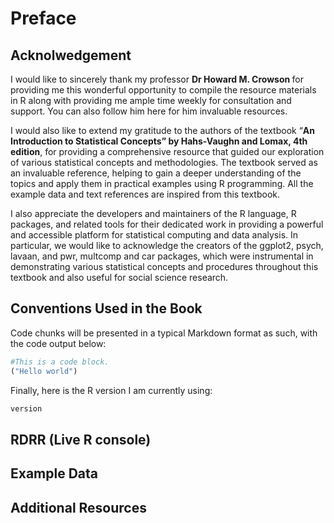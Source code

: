 # Preface {.unnumbered}

## Acknolwedgement

I would like to sincerely thank my professor **Dr Howard M. Crowson ** for providing me this wonderful opportunity to compile the resource materials in R along with providing me ample time weekly for consultation and support. You can also follow him here for him invaluable resources.

I would also like to extend my gratitude to the authors of the textbook "**An Introduction to Statistical Concepts" by Hahs-Vaughn and Lomax, 4th edition**, for providing a comprehensive resource that guided our exploration of various statistical concepts and methodologies. The textbook served as an invaluable reference, helping to gain a deeper understanding of the topics and apply them in practical examples using R programming. All the example data and text references are inspired from this textbook. 

I also appreciate the developers and maintainers of the R language, R packages, and related tools for their dedicated work in providing a powerful and accessible platform for statistical computing and data analysis. In particular, we would like to acknowledge the creators of the ggplot2, psych, lavaan, and pwr, multcomp and car packages, which were instrumental in demonstrating various statistical concepts and procedures throughout this textbook and also useful for social science research.



## Conventions Used in the Book

Code chunks will be presented in a typical Markdown format as such, with the code output below:

```r
#This is a code block. 
("Hello world")
```


Finally, here is the R version I am currently using:

```r
version
```

## RDRR (Live R console)

## Example Data

## Additional Resources
